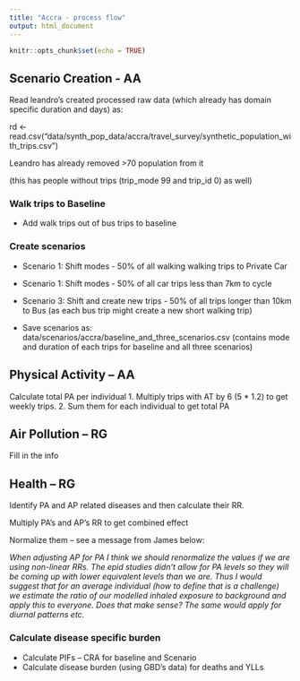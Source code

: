 ```yaml
---
title: "Accra - process flow"
output: html_document
---
```


```r
knitr::opts_chunk$set(echo = TRUE)
```

## Scenario Creation - AA

Read leandro’s created processed raw data (which already has domain specific duration and days) as:


rd <- read.csv("data/synth_pop_data/accra/travel_survey/synthetic_population_with_trips.csv")

Leandro has already removed >70 population from it

(this has people without trips (trip_mode 99 and trip_id 0) as well)


### Walk trips to Baseline

* Add walk trips out of bus trips to baseline

### Create scenarios

* Scenario 1: Shift modes - 50% of all walking walking trips to Private Car

* Scenario 1: Shift modes - 50% of all car trips less than 7km to cycle

* Scenario 3: Shift and create new trips - 50% of all trips longer than 10km to Bus (as each bus trip might create a new short walking trip)

* Save scenarios as: data/scenarios/accra/baseline_and_three_scenarios.csv
(contains mode and duration of each trips for baseline and all three scenarios)

## Physical Activity – AA

Calculate total PA per individual
1.	Multiply trips with AT by 6 (5 * 1.2) to get weekly trips. 
2.	Sum them for each individual to get total PA

## Air Pollution – RG
Fill in the info

## Health – RG

Identify PA and AP related diseases and then calculate their RR.

Multiply PA’s and AP’s RR to get combined effect

Normalize them – see a message from James below:

*When adjusting AP for PA I think we should renormalize the values if we are using non-linear RRs. The epid studies didn’t allow for PA levels so they will be coming up with lower equivalent levels than we are. Thus I would suggest that for an average individual (how to define that is a challenge) we estimate the ratio of our modelled inhaled exposure to background and apply this to everyone. Does that make sense?*
*The same would apply for diurnal patterns etc.*

### Calculate disease specific burden 
* Calculate PIFs – CRA for baseline and Scenario
* Calculate disease burden (using GBD’s data) for deaths and YLLs









